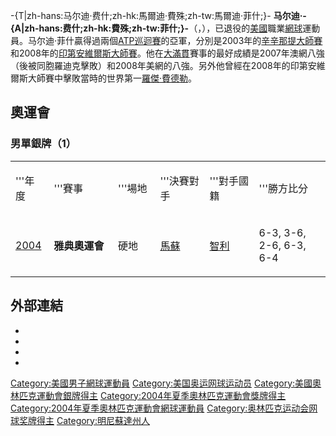 {{noteTA|G1=Tennis}}

-{T|zh-hans:马尔迪·费什;zh-hk:馬爾迪·費殊;zh-tw:馬爾迪·菲什;}-
{{Infobox 网球
|姓名=Mardy Fish
|照片=Fish 2009 Delray 1.jpg
|国籍={{USA}}
|生日={{birth_date_and_age|1981|12|9|mf=y}}
|出生地={{USA}}[[明尼蘇達州|明尼蘇達州]][[埃迪納_(明尼蘇達州)|埃迪納]]
|居住地={{USA}}[[佛羅里達州|佛羅里達州]][[坦帕_(佛羅里達州)|坦帕]]
|身高=187
|体重=81
|持拍手=右
|反拍=雙手
|转职业年=2000年
|球拍=Wilson [K]Six-One 95
|球衣=KSwiss 
|球鞋=KSwiss Glaciator SCD
|单打最高排名=7（2011年8月15日）
|双打最高排名=14（2009年7月6日）
|现单打排名=已退役
|现双打排名=已退役
|单打冠军头衔=6
|双打冠军头衔=8
|职业战绩=302勝219負
|奖金=7,392,041[[美元|美元]]
|澳网最好成绩=八強（[[2007年澳洲網球公開賽男子單打比賽|2007]]）
|法网最好成绩=第三輪（2009）
|温网最好成绩=八強（[[2011年溫布頓網球錦標賽男子單打比賽|2011]]）
|美网最好成绩=八強（[[2008年美國網球公開賽男子單打比賽|2008]]）
|大满贯个数=
|奥运会最好成绩=銀牌（2004）
| medaltemplates-expand= yes
| medaltemplates= 
{{MedalCountry|{{USA}}}}
{{MedalCompetition | [[夏季奧林匹克運動會網球比賽|奧運會]] }}
{{MedalSilver | [[2004年夏季奧林匹克運動會|2004年雅典]] | [[2004年夏季奧林匹克運動會網球比賽|單打]]}}
}}
'''马尔迪·-{A|zh-hans:费什;zh-hk:費殊;zh-tw:菲什;}-'''（{{lang-en|'''Mardy Fish'''}}，{{bd|1981年|12月9日|||Fish}}），已退役的[[美國|美國]]職業[[網球|網球]]運動員。马尔迪·菲什贏得過兩個[[ATP巡迴賽|ATP巡迴賽]]的亞軍，分別是2003年的[[辛辛那提大師賽|辛辛那提大師賽]]和2008年的[[印第安維爾斯大師賽|印第安維爾斯大師賽]]。他在[[網球大滿貫|大滿貫]]賽事的最好成績是2007年澳網八強（後被同胞羅迪克擊敗）和2008年美網的八強。另外他曾經在2008年的印第安維爾斯大師賽中擊敗當時的世界第一[[羅傑·費德勒|羅傑·費德勒]]。

== 奧運會 ==

=== 男單銀牌（1） ===
{| class="wikitable"
|width="50"|'''年度
|width="150"|'''賽事
|width="75"|'''場地
|width="100"|'''決賽對手
|width="100"|'''對手國籍
|width="175"|'''勝方比分
|-bgcolor=#C0C0C0
| [[2004年夏季奧林匹克運動會網球男子單打比賽|2004]]
| '''雅典奧運會'''
| 硬地
| [[尼古拉斯·馬蘇|馬蘇]]
| {{flagicon|CHI}}[[智利|智利]]
| 6-3, 3-6, 2-6, 6-3, 6-4
|}

== 外部連結 ==
{{Commonscat|Mardy Fish}}
* {{Official|http://www.mardytennis.com/}}
* {{ATP|F339}}
* {{ITF Profile|id=30019648}}
* {{DavisCupplayerlink|30019648}}

{{MedalTop}}
{{MedalCountry|{{USA}}}}
{{MedalSport | 男子[[網球|網球]]}}
{{MedalSilver| [[2004年夏季奧林匹克運動會|2004年雅典]] | [[2004年夏季奧林匹克運動會網球比賽|單打]]}}
{{MedalBottom}}

{{Authority control}}
{{DEFAULTSORT:Fish, Mardy}}
[[Category:美國男子網球運動員|Category:美國男子網球運動員]]
[[Category:美国奥运网球运动员|Category:美国奥运网球运动员]]
[[Category:美國奧林匹克運動會銀牌得主|Category:美國奧林匹克運動會銀牌得主]]
[[Category:2004年夏季奧林匹克運動會獎牌得主|Category:2004年夏季奧林匹克運動會獎牌得主]]
[[Category:2004年夏季奧林匹克運動會網球運動員|Category:2004年夏季奧林匹克運動會網球運動員]]
[[Category:奥林匹克运动会网球奖牌得主|Category:奥林匹克运动会网球奖牌得主]]
[[Category:明尼蘇達州人|Category:明尼蘇達州人]]